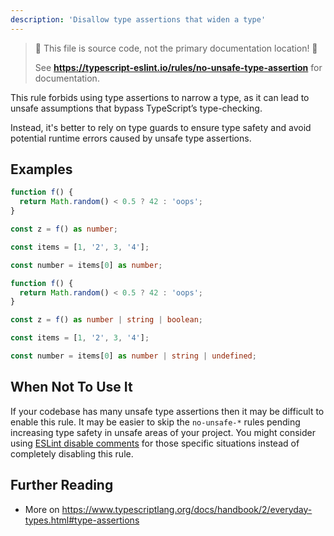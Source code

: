 ```yaml
---
description: 'Disallow type assertions that widen a type'
---
```



> 🛑 This file is source code, not the primary documentation location! 🛑
>
> See **https://typescript-eslint.io/rules/no-unsafe-type-assertion** for documentation.

This rule forbids using type assertions to narrow a type, as it can lead to unsafe assumptions that bypass TypeScript’s type-checking.

Instead, it's better to rely on type guards to ensure type safety and avoid potential runtime errors caused by unsafe type assertions.

## Examples

<Tabs>
<TabItem value="❌ Incorrect">

```ts
function f() {
  return Math.random() < 0.5 ? 42 : 'oops';
}

const z = f() as number;

const items = [1, '2', 3, '4'];

const number = items[0] as number;
```

</TabItem>
<TabItem value="✅ Correct">

```ts
function f() {
  return Math.random() < 0.5 ? 42 : 'oops';
}

const z = f() as number | string | boolean;

const items = [1, '2', 3, '4'];

const number = items[0] as number | string | undefined;
```

</TabItem>
</Tabs>

## When Not To Use It

If your codebase has many unsafe type assertions then it may be difficult to enable this rule.
It may be easier to skip the `no-unsafe-*` rules pending increasing type safety in unsafe areas of your project.
You might consider using [ESLint disable comments](https://eslint.org/docs/latest/use/configure/rules#using-configuration-comments-1) for those specific situations instead of completely disabling this rule.

## Further Reading

- More on https://www.typescriptlang.org/docs/handbook/2/everyday-types.html#type-assertions
